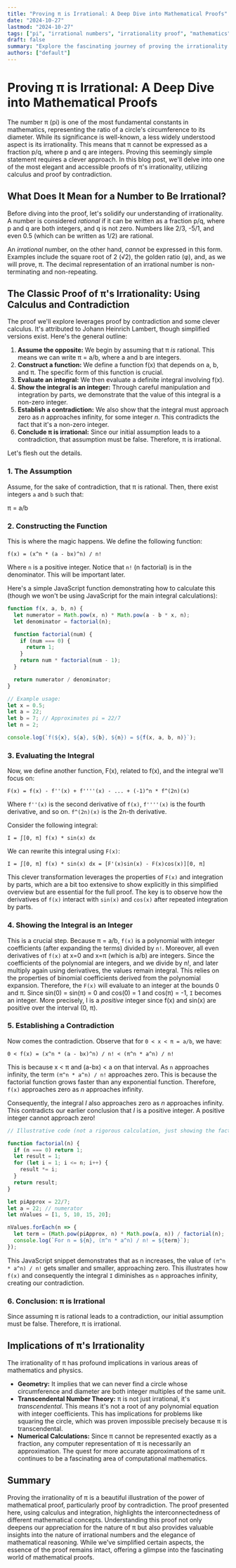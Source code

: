 ```yaml
---
title: "Proving π is Irrational: A Deep Dive into Mathematical Proofs"
date: "2024-10-27"
lastmod: "2024-10-27"
tags: ["pi", "irrational numbers", "irrationality proof", "mathematics", "proof by contradiction", "calculus", "number theory"]
draft: false
summary: "Explore the fascinating journey of proving the irrationality of π (pi). This detailed guide covers various proof techniques, focusing on a classic proof using calculus and integration, and discusses the implications of π being irrational."
authors: ["default"]
---
```


# Proving π is Irrational: A Deep Dive into Mathematical Proofs

The number π (pi) is one of the most fundamental constants in mathematics, representing the ratio of a circle's circumference to its diameter. While its significance is well-known, a less widely understood aspect is its irrationality. This means that π cannot be expressed as a fraction p/q, where p and q are integers. Proving this seemingly simple statement requires a clever approach. In this blog post, we'll delve into one of the most elegant and accessible proofs of π's irrationality, utilizing calculus and proof by contradiction.

## What Does It Mean for a Number to Be Irrational?

Before diving into the proof, let's solidify our understanding of irrationality.  A number is considered *rational* if it can be written as a fraction p/q, where p and q are both integers, and q is not zero. Numbers like 2/3, -5/1, and even 0.5 (which can be written as 1/2) are rational.

An *irrational* number, on the other hand, *cannot* be expressed in this form. Examples include the square root of 2 (√2), the golden ratio (φ), and, as we will prove, π.  The decimal representation of an irrational number is non-terminating and non-repeating.

## The Classic Proof of π's Irrationality: Using Calculus and Contradiction

The proof we'll explore leverages proof by contradiction and some clever calculus. It's attributed to Johann Heinrich Lambert, though simplified versions exist.  Here's the general outline:

1.  **Assume the opposite:** We begin by assuming that π *is* rational. This means we can write π = a/b, where a and b are integers.
2.  **Construct a function:** We define a function f(x) that depends on a, b, and π.  The specific form of this function is crucial.
3.  **Evaluate an integral:** We then evaluate a definite integral involving f(x).
4.  **Show the integral is an integer:**  Through careful manipulation and integration by parts, we demonstrate that the value of this integral is a non-zero integer.
5.  **Establish a contradiction:** We also show that the integral must approach zero as *n* approaches infinity, for some integer *n*.  This contradicts the fact that it's a non-zero integer.
6.  **Conclude π is irrational:** Since our initial assumption leads to a contradiction, that assumption must be false.  Therefore, π is irrational.

Let's flesh out the details.

### 1. The Assumption

Assume, for the sake of contradiction, that π is rational.  Then, there exist integers `a` and `b` such that:

π = a/b

### 2. Constructing the Function

This is where the magic happens. We define the following function:

```
f(x) = (x^n * (a - bx)^n) / n!
```

Where `n` is a positive integer.  Notice that `n!` (n factorial) is in the denominator. This will be important later.

Here's a simple JavaScript function demonstrating how to calculate this (though we won't be using JavaScript for the main integral calculations):

```javascript
function f(x, a, b, n) {
  let numerator = Math.pow(x, n) * Math.pow(a - b * x, n);
  let denominator = factorial(n);

  function factorial(num) {
    if (num === 0) {
      return 1;
    }
    return num * factorial(num - 1);
  }

  return numerator / denominator;
}

// Example usage:
let x = 0.5;
let a = 22;
let b = 7; // Approximates pi = 22/7
let n = 2;

console.log(`f(${x}, ${a}, ${b}, ${n}) = ${f(x, a, b, n)}`);
```

### 3. Evaluating the Integral

Now, we define another function, F(x), related to f(x), and the integral we'll focus on:

```
F(x) = f(x) - f''(x) + f''''(x) - ... + (-1)^n * f^(2n)(x)
```

Where `f''(x)` is the second derivative of `f(x)`, `f''''(x)` is the fourth derivative, and so on.  `f^(2n)(x)` is the 2n-th derivative.

Consider the following integral:

```
I = ∫[0, π] f(x) * sin(x) dx
```

We can rewrite this integral using `F(x)`:

```
I = ∫[0, π] f(x) * sin(x) dx = [F'(x)sin(x) - F(x)cos(x)][0, π]
```

This clever transformation leverages the properties of `F(x)` and integration by parts, which are a bit too extensive to show explicitly in this simplified overview but are essential for the full proof. The key is to observe how the derivatives of `f(x)` interact with `sin(x)` and `cos(x)` after repeated integration by parts.

### 4. Showing the Integral is an Integer

This is a crucial step. Because π = a/b,  `f(x)` is a polynomial with integer coefficients (after expanding the terms) divided by `n!`.  Moreover, all even derivatives of `f(x)` at x=0 and x=π (which is a/b) are integers. Since the coefficients of the polynomial are integers, and we divide by n!, and later multiply again using derivatives, the values remain integral. This relies on the properties of binomial coefficients derived from the polynomial expansion. Therefore, the `F(x)` will evaluate to an integer at the bounds 0 and π. Since sin(0) = sin(π) = 0 and cos(0) = 1 and cos(π) = -1, `I` becomes an integer. More precisely, I is a *positive* integer since f(x) and sin(x) are positive over the interval (0, π).

### 5. Establishing a Contradiction

Now comes the contradiction. Observe that for `0 < x < π = a/b`, we have:

```
0 < f(x) = (x^n * (a - bx)^n) / n! < (π^n * a^n) / n!
```

This is because x < π and (a-bx) < a on that interval.  As `n` approaches infinity, the term `(π^n * a^n) / n!` approaches zero. This is because the factorial function grows faster than any exponential function.  Therefore, `f(x)` approaches zero as *n* approaches infinity.

Consequently, the integral *I* also approaches zero as *n* approaches infinity. This contradicts our earlier conclusion that *I* is a positive integer. A positive integer cannot approach zero!

```javascript
// Illustrative code (not a rigorous calculation, just showing the factorial growth)

function factorial(n) {
  if (n === 0) return 1;
  let result = 1;
  for (let i = 1; i <= n; i++) {
    result *= i;
  }
  return result;
}

let piApprox = 22/7;
let a = 22; // numerator
let nValues = [1, 5, 10, 15, 20];

nValues.forEach(n => {
  let term = (Math.pow(piApprox, n) * Math.pow(a, n)) / factorial(n);
  console.log(`For n = ${n}, (π^n * a^n) / n! = ${term}`);
});
```

This JavaScript snippet demonstrates that as n increases, the value of `(π^n * a^n) / n!` gets smaller and smaller, approaching zero. This illustrates how `f(x)` and consequently the integral `I` diminishes as `n` approaches infinity, creating our contradiction.

### 6. Conclusion: π is Irrational

Since assuming π is rational leads to a contradiction, our initial assumption must be false. Therefore, π is irrational.

## Implications of π's Irrationality

The irrationality of π has profound implications in various areas of mathematics and physics.

*   **Geometry:**  It implies that we can never find a circle whose circumference and diameter are both integer multiples of the same unit.
*   **Transcendental Number Theory:**  π is not just irrational, it's *transcendental*.  This means it's not a root of any polynomial equation with integer coefficients.  This has implications for problems like squaring the circle, which was proven impossible precisely because π is transcendental.
*   **Numerical Calculations:**  Since π cannot be represented exactly as a fraction, any computer representation of π is necessarily an approximation.  The quest for more accurate approximations of π continues to be a fascinating area of computational mathematics.

## Summary

Proving the irrationality of π is a beautiful illustration of the power of mathematical proof, particularly proof by contradiction.  The proof presented here, using calculus and integration, highlights the interconnectedness of different mathematical concepts. Understanding this proof not only deepens our appreciation for the nature of π but also provides valuable insights into the nature of irrational numbers and the elegance of mathematical reasoning. While we've simplified certain aspects, the essence of the proof remains intact, offering a glimpse into the fascinating world of mathematical proofs.